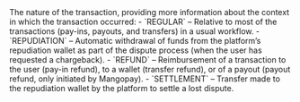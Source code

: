   
<ParamField body="Nature" type="string">     
The nature of the transaction, providing more information about the context in which the transaction occurred:  
- `REGULAR` – Relative to most of the transactions (pay-ins, payouts, and transfers) in a usual workflow.  
- `REPUDIATION` – Automatic withdrawal of funds from the platform’s repudiation wallet as part of the dispute process (when the user has requested a chargeback).  
- `REFUND` – Reimbursement of a transaction to the user (pay-in refund), to a wallet (transfer refund), or of a payout (payout refund, only initiated by Mangopay).  
- `SETTLEMENT` – Transfer made to the repudiation wallet by the platform to settle a lost dispute.  
</ParamField>